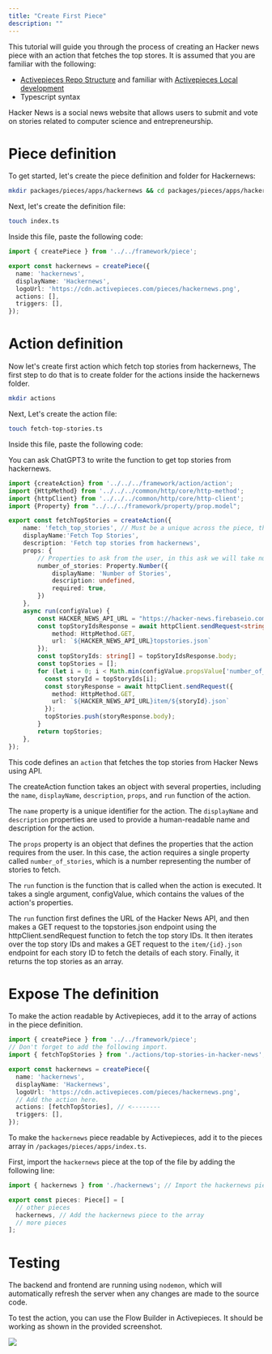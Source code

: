 ```yaml
---
title: "Create First Piece"
description: ""
---
```


This tutorial will guide you through the process of creating an Hacker news piece with an action that fetches the top stores. It is assumed that you are familiar with the following:

* [Activepieces Repo Structure](../contributing/repo-structure) and familiar with [Activepieces Local development](../contributing/local-development)
* Typescript syntax

Hacker News is a social news website that allows users to submit and vote on stories related to computer science and entrepreneurship.

# Piece definition

To get started, let's create the piece definition and folder for Hackernews:

```bash
mkdir packages/pieces/apps/hackernews && cd packages/pieces/apps/hackernews
```

Next, let's create the definition file:

```bash
touch index.ts
```

Inside this file, paste the following code:

```ts
import { createPiece } from '../../framework/piece';

export const hackernews = createPiece({
  name: 'hackernews',
  displayName: 'Hackernews',
  logoUrl: 'https://cdn.activepieces.com/pieces/hackernews.png',
  actions: [],
  triggers: [],
});
```

# Action definition

Now let's create first action which fetch top stories from hackernews, The first step to do that is to create folder for the actions inside the hackernews folder.

```bash
mkdir actions
```

Next, Let's create the action file:

```bash
touch fetch-top-stories.ts
```

Inside this file, paste the following code:

<Tip>
You can ask ChatGPT3 to write the function to get top stories from hackernews.
</Tip>

```typescript
import {createAction} from '../../../framework/action/action';
import {HttpMethod} from '../../../common/http/core/http-method';
import {httpClient} from '../../../common/http/core/http-client';
import {Property} from "../../../framework/property/prop.model";

export const fetchTopStories = createAction({
	name: 'fetch_top_stories', // Must be a unique across the piece, this shouldn't be changed.
    displayName:'Fetch Top Stories',
    description: 'Fetch top stories from hackernews',
	props: {
        // Properties to ask from the user, in this ask we will take number of
		number_of_stories: Property.Number({
			displayName: 'Number of Stories',
			description: undefined,
			required: true,
		})
	},
	async run(configValue) {
        const HACKER_NEWS_API_URL = "https://hacker-news.firebaseio.com/v0/";
        const topStoryIdsResponse = await httpClient.sendRequest<string[]>({
			method: HttpMethod.GET,
			url: `${HACKER_NEWS_API_URL}topstories.json`
		});
        const topStoryIds: string[] = topStoryIdsResponse.body;
        const topStories = [];
        for (let i = 0; i < Math.min(configValue.propsValue['number_of_stories']!, topStoryIds.length); i++) {
          const storyId = topStoryIds[i];
          const storyResponse = await httpClient.sendRequest({
            method: HttpMethod.GET,
            url: `${HACKER_NEWS_API_URL}item/${storyId}.json`
          });
          topStories.push(storyResponse.body);
        }
		return topStories;
	},
});

```

This code defines an `action` that fetches the top stories from Hacker News using API.

The createAction function takes an object with several properties, including the `name`, `displayName`, `description`, `props`, and `run` function of the action.

The `name` property is a unique identifier for the action. The `displayName` and `description` properties are used to provide a human-readable name and description for the action.

The `props` property is an object that defines the properties that the action requires from the user. In this case, the action requires a single property called `number_of_stories`, which is a number representing the number of stories to fetch.

The `run` function is the function that is called when the action is executed. It takes a single argument, configValue, which contains the values of the action's properties.

The `run` function first defines the URL of the Hacker News API, and then makes a GET request to the topstories.json endpoint using the httpClient.sendRequest function to fetch the top story IDs. It then iterates over the top story IDs and makes a GET request to the `item/{id}.json` endpoint for each story ID to fetch the details of each story. Finally, it returns the top stories as an array.

# Expose The definition

To make the action readable by Activepieces, add it to the array of actions in the piece definition.

```typescript
import { createPiece } from '../../framework/piece';
// Don't forget to add the following import.
import { fetchTopStories } from './actions/top-stories-in-hacker-news';

export const hackernews = createPiece({
  name: 'hackernews',
  displayName: 'Hackernews',
  logoUrl: 'https://cdn.activepieces.com/pieces/hackernews.png',
  // Add the action here.
  actions: [fetchTopStories], // <--------
  triggers: [],
});
```

To make the `hackernews` piece readable by Activepieces, add it to the pieces array in `/packages/pieces/apps/index.ts`.

First, import the `hackernews` piece at the top of the file by adding the following line:


``` ts
import { hackernews } from './hackernews'; // Import the hackernews piece

export const pieces: Piece[] = [
  // other pieces
  hackernews, // Add the hackernews piece to the array
  // more pieces
];

```

# Testing 

The backend and frontend are running using `nodemon`, which will automatically refresh the server when any changes are made to the source code.

To test the action, you can use the Flow Builder in Activepieces. It should be working as shown in the provided screenshot.


<img src="/resources/screenshots/contributing-first-connector.png" />

